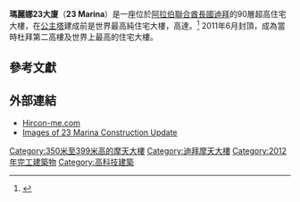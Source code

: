 {{Infobox building
| name            = 瑪麗娜23大廈<br>23 Marina
| image           =
| status          = 完工
| location        = {{UAE}}[[迪拜|迪拜]]
| coordinates     = {{coord|25|05|23.30|N|55|09|02.28|E|type:landmark_region:AE|display=it}}
| architectural   = {{convert|392.8|m|ft}}
| roof            = {{convert|395|m|ft}}
| top_floor       = {{convert|313.5|m|ft}}
| building_type   = 住宅大樓
| floor_count     = 90<br>4層地下室
| start_date      = 2006
| elevator_count  = 62
| floor_area      = {{convert|139544|m2|sqft|0}}
| completion_date = 2012
| unit_count      = 289
| owner           = Hircon International
| developer       = Hircon International
| architect       = [[Hafeez_Contractor|Hafeez Contractor]]<br>KEO International Consultants
| engineer        = KEO International Consultants
| main_contractor = Dubai Civil Engineering
| references      = <ref>{{ctbuh|247}}</ref><ref>{{emporis|230723}}</ref><ref>{{skyscraperpage|36289}}</ref><ref>{{structurae|s0029546}}</ref>
}}

'''瑪麗娜23大廈'''（'''23 Marina'''）是一座位於[[阿拉伯聯合酋長國|阿拉伯聯合酋長國]][[迪拜|迪拜]]的90層超高住宅大樓，在[[公主塔|公主塔]]建成前是世界最高純住宅大樓，高達{{convert|395|m|ft}}。<ref name=History>{{cite web |url=http://skyscrapercenter.com/List/tallest-residential-100-buildings |title=100 Tallest Residential Towers |work=Council on Tall Buildings and Urban Habitat |accessdate=1 May 2012 |archive-date=2012-12-10 |archive-url=https://web.archive.org/web/20121210210241/http://skyscrapercenter.com/List/tallest-residential-100-buildings |dead-url=no }}</ref> 2011年6月封頂，成為當時杜拜第二高樓及世界上最高的住宅大樓。

==參考文獻==
{{reflist}}

==外部連結==
{{commons|23 Marina}}
* [https://web.archive.org/web/20090221184017/http://hircon-me.com/ Hircon-me.com]
* [http://www.google.com/imgres?imgurl=http://4.bp.blogspot.com/_MJP0UXD31gE/TERmddPg8kI/AAAAAAAAtSA/uJ5wQ6MJIVg/s1600/Dubai%2BMarina%2B(84).JPG&imgrefurl=http://imresolt.blogspot.com/2010/07/23-marina-construction-picturesdubai.html&usg=__qkobxLwTEdckeY3S14niHt-4M3k=&h=819&w=614&sz=57&hl=en&start=64&zoom=1&tbnid=KUAfIZtzajLGIM:&tbnh=149&tbnw=115&prev=/images%3Fq%3D%252223%2Bmarina%2522%26um%3D1%26hl%3Den%26biw%3D1440%26bih%3D809%26tbs%3Disch:10,1560&um=1&itbs=1&iact=hc&vpx=129&vpy=247&dur=1354&hovh=259&hovw=194&tx=133&ty=142&ei=DLCXTJD0MI_QjAeX2dT3BQ&oei=-a-XTNzwI9CFswb12OBa&esq=3&page=3&ndsp=29&ved=1t:429,r:15,s:64&biw=1440&bih=809 Images of 23 Marina Construction Update]

{{Supertall skyscrapers|current}}

[[Category:350米至399米高的摩天大樓|Category:350米至399米高的摩天大樓]]
[[Category:迪拜摩天大樓|Category:迪拜摩天大樓]]
[[Category:2012年完工建築物|Category:2012年完工建築物]]
[[Category:高科技建築|Category:高科技建築]]